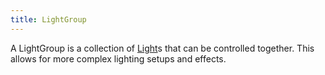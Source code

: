 ```yaml
---
title: LightGroup
---
```


A LightGroup is a collection of [Light](Light.mdx)s that can be controlled together.
 This allows for more complex lighting setups and effects.

